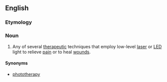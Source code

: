 ==English==

===Etymology===
{{prefix|en|photo|biomodulation}}

===Noun===
{{wikipedia}}
{{en-noun|-}}

# {{lb|en|medicine}} Any of several [[therapeutic]] techniques that employ low-level [[laser]] or [[LED]] light to relieve [[pain]] or to heal [[wound]]s.

====Synonyms====
* [[phototherapy]]